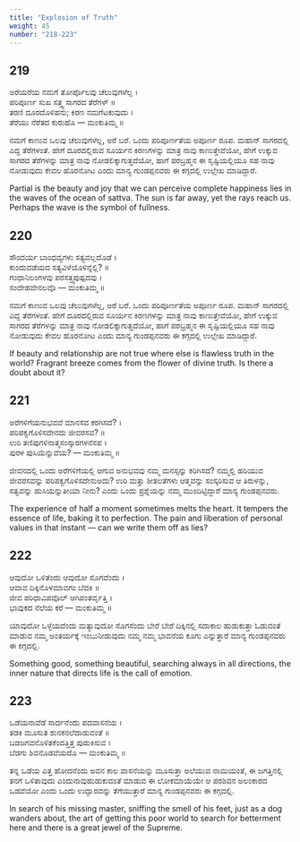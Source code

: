 ```yaml
---
title: "Explosion of Truth"
weight: 45
number: "218-223"
---
```


## 219

ಅರೆಯರೆಯ ನಮಗೆ ತೋರ್ಪೊಲವು ಚೆಲುವುಗಳೆಲ್ಲ ।  
ಪರಿಪೂರ್ಣ ಸುಖ ಸತ್ತ್ವ ಸಾಗರದ ತೆರೆಗಳ್ ॥  
ತರಣಿ ದೂರದೊಳಿಹನು; ಕಿರಣ ನಮಗೆಟಕುವುದು ।  
ತೆರೆಯು ನೆರೆತದ ಕುರುಹೊ — ಮಂಕುತಿಮ್ಮ ॥

ನಮಗೆ ಕಾಣುವ ಒಲವು ಚೆಲುವುಗಳೆಲ್ಲ, ಅರೆ ಬರೆ. ಒಂದು ಪರಿಪೂರ್ಣತೆಯ ಅಪೂರ್ಣ ರೂಪ. ಮಹಾನ್ ಸಾಗರದಲ್ಲಿ ಎದ್ದ ತೆರೆಗಳಂತೆ. ಹೇಗೆ ದೂರದಲ್ಲಿರುವ ಸೂರ್ಯನ ಕಿರಣಗಳನ್ನು ಮಾತ್ರ ನಾವು ಕಾಣುತ್ತೇವೆಯೋ, ಹೇಗೆ ಉಕ್ಕುವ ಸಾಗರದ ತೆರೆಗಳನ್ನು ಮಾತ್ರ ನಾವು ನೋಡಲಿಕ್ಕಾಗುತ್ತದೆಯೋ, ಹಾಗೆ ಪರಬ್ರಹ್ಮನ ಈ ಸೃಷ್ಟಿಯಲ್ಲಿಯೂ ಸಹ ನಾವು ನೋಡುವುದು ಕೇವಲ ಹೊರನೋಟ ಎಂದು ಮಾನ್ಯ ಗುಂಡಪ್ಪನವರು ಈ ಕಗ್ಗದಲ್ಲಿ ಉಲ್ಲೇಖ ಮಾಡಿದ್ದಾರೆ.

Partial is the beauty and joy that we can perceive complete happiness lies in the waves of the ocean of sattva. The sun is far away, yet the rays reach us. Perhaps the wave is the symbol of fullness.

## 220

ಸೌಂದರ್ಯ ಬಾಂಧವ್ಯಗಳು ಸತ್ಯವಲ್ಲದೊಡೆ ।  
ಕುಂದುವಡೆಯದ ಸತ್ಯವಿಳೆಯೊಳಿನ್ನೆಲ್ಲಿ? ॥  
ಗಂಧಾನಿಲಂಗಳವು ಪರಸತ್ತ್ವಪುಷ್ಪದವು ।  
ಸಂದೇಹವೇನಲವೊ — ಮಂಕುತಿಮ್ಮ ॥

ನಮಗೆ ಕಾಣುವ ಒಲವು ಚೆಲುವುಗಳೆಲ್ಲ, ಅರೆ ಬರೆ. ಒಂದು ಪರಿಪೂರ್ಣತೆಯ ಅಪೂರ್ಣ ರೂಪ. ಮಹಾನ್ ಸಾಗರದಲ್ಲಿ ಎದ್ದ ತೆರೆಗಳಂತೆ. ಹೇಗೆ ದೂರದಲ್ಲಿರುವ ಸೂರ್ಯನ ಕಿರಣಗಳನ್ನು ಮಾತ್ರ ನಾವು ಕಾಣುತ್ತೇವೆಯೋ, ಹೇಗೆ ಉಕ್ಕುವ ಸಾಗರದ ತೆರೆಗಳನ್ನು ಮಾತ್ರ ನಾವು ನೋಡಲಿಕ್ಕಾಗುತ್ತದೆಯೋ, ಹಾಗೆ ಪರಬ್ರಹ್ಮನ ಈ ಸೃಷ್ಟಿಯಲ್ಲಿಯೂ ಸಹ ನಾವು ನೋಡುವುದು ಕೇವಲ ಹೊರನೋಟ ಎಂದು ಮಾನ್ಯ ಗುಂಡಪ್ಪನವರು ಈ ಕಗ್ಗದಲ್ಲಿ ಉಲ್ಲೇಖ ಮಾಡಿದ್ದಾರೆ.

If beauty and relationship are not true where else is flawless truth in the world? Fragrant breeze comes from the flower of divine truth. Is there a doubt about it?

## 221

ಅರೆಗಳಿಗೆಯನುಭವವೆ ಮಾನಸವ ಕರಗಿಸದೆ? ।  
ಪರಿಪಕ್ವಗೊಳಿಸದೇನದು ಜೀವರಸವ? ॥  
ಉರಿ ತಣಿಪುಗಳಿನಾತ್ಮಸಂಸ್ಕಾರಗಳನೆಸಪ ।  
ಪುರಳ ಪುಸಿಯೆನ್ನುವೆಯ? — ಮಂಕುತಿಮ್ಮ ॥

ಜೀವನದಲ್ಲಿ ಒಂದು ಅರೆಗಳಿಗೆಯಲ್ಲಿ ಆಗುವ ಅನುಭವವು ನಮ್ಮ ಮನಸ್ಸನ್ನು ಕರಿಗಿಸದೆ? ನಮ್ಮಲ್ಲಿ ಹರಿಯುವ ಜೀವರಸವನ್ನು ಪರಿಪಕ್ವಗೊಳಿಸದೇನುಅದು? ಉರಿ ಮತ್ತು ಶೀತಲತೆಗಳು ಆತ್ಮವನ್ನು ಸಂಸ್ಕರಿಸುವ ಆ ತಿರುಳನ್ನು, ಸತ್ವವನ್ನು ಹುಸಿಯನ್ನುತೀಯಾ ನೀನು? ಎಂದು ಒಂದು ಪ್ರಶ್ನೆಯನ್ನು ನಮ್ಮ ಮುಂದಿಟ್ಟಿದ್ದಾರೆ ಮಾನ್ಯ ಗುಂಡಪ್ಪನವರು.

The experience of half a moment sometimes melts the heart. It tempers the essence of life, baking it to perfection. The pain and liberation of personal values in that instant — can we write them off as lies?

## 222

ಆವುದೋ ಒಳಿತೆಂದು ಆವುದೋ ಸೊಗವೆಂದು ।  
ಆವಾವ ದಿಕ್ಕಿನೊಳಮಾವಗಂ ಬೆದಕಿ ॥  
ಜೀವ ಪರಿಧಾವಿಪವೊಲ್ ಆಗಿಪಂತರ್ವೃತ್ತಿ ।  
ಭಾವುಕದ ನೆಲೆಯ ಕರೆ — ಮಂಕುತಿಮ್ಮ ॥

ಯಾವುದೋ ಒಳ್ಳೆಯದೆಂದು ಮತ್ಯಾವುದೋ ಸೊಗಸೆಂದು ಬೇರೆ ಬೇರೆ ದಿಕ್ಕಿನಲ್ಲಿ ಸದಾಕಾಲ ಹುಡುಕುತ್ತಾ ಓಡುವಂತೆ ಮಾಡುವ ನಮ್ಮ ಅಂತರ್ಯಕ್ಕೆ ಇಂಬುನೀಡುವುದು ನಮ್ಮ ನಮ್ಮ ಭಾವನೆಯ ಕೂಗು ಎನ್ನುತ್ತಾರೆ ಮಾನ್ಯ ಗುಂಡಪ್ಪನವರು ಈ ಕಗ್ಗದಲ್ಲಿ.

Something good, something beautiful, searching always in all directions, the inner nature that directs life is the call of emotion.

## 223

ಒಡೆಯನಾವೆಡೆ ಸಾರ್ದನೆಂದು ಪದವಾಸನೆಯ ।  
ತಡಕಿ ಮೂಸುತ ಶುನಕನಲೆದಾಡುವಂತೆ ॥  
ಬಡಜಗವನೊಳಿತಕೆಂದತ್ತಿತ್ತ ಪುಡುಕಿಸುವ ।  
ಬೆಡಗು ಶಿವನೊಡವೆಯದೊ — ಮಂಕುತಿಮ್ಮ ॥

ತನ್ನ ಒಡೆಯ ಎತ್ತ ಹೋದನೆಂದು ಅವನ ಕಾಲ ವಾಸನೆಯನ್ನು ಮೂಸುತ್ತಾ ಅಲೆಯುವ ನಾಯಿಯಂತೆ, ಈ ಜಗತ್ತಿನಲ್ಲಿ ತನಗೆ ಒಳಿತಾವುದು ಎಂದುನಾವುಹುಡುಕುವಂತೆ ಮಾಡುವ ಈ ಲೋಕಮಾಯೆಯೇ ಆ ಪರಶಿವನ ಅಲಂಕಾರದ ಒಡವೆಯೋ ಎಂದು ಒಂದು ಉದ್ಘಾರವನ್ನು ತೆಗೆಯುತ್ತಾರೆ ಮಾನ್ಯ ಗುಂಡಪ್ಪನವರು ಈ ಕಗ್ಗದಲ್ಲಿ.

In search of his missing master, sniffing the smell of his feet, just as a dog wanders about, the art of getting this poor world to search for betterment here and there is a great jewel of the Supreme.
